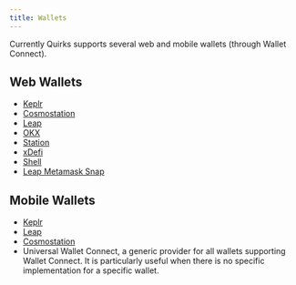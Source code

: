 ```yaml
---
title: Wallets
---
```


Currently Quirks supports several web and mobile wallets (through 
Wallet Connect).

## Web Wallets

- [Keplr](https://www.keplr.app/)
- [Cosmostation](https://cosmostation.io/products/cosmostation_extension)
- [Leap](https://www.leapwallet.io/)
- [OKX](https://okx.com/)
- [Station](https://station.terra.money/)
- [xDefi](https://www.xdefi.io/)
- [Shell](https://shellwallet.io/)
- [Leap Metamask Snap](https://www.leapwallet.io/snaps)

## Mobile Wallets

- [Keplr](https://www.keplr.app/)
- [Leap](https://www.leapwallet.io/)
- [Cosmostation](https://cosmostation.io/products/cosmostation_mobile)
- Universal Wallet Connect, a generic provider for all wallets supporting 
Wallet Connect. It is particularly useful when there is no specific 
implementation for a specific wallet.